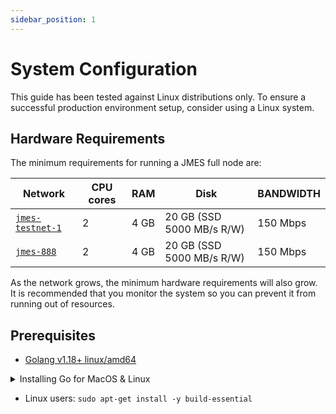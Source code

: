 ```yaml
---
sidebar_position: 1
---
```



# System Configuration


<Admonition type="caution" icon="☢️" title="Recommended operating systems">

This guide has been tested against Linux distributions only. To ensure a successful production environment setup, consider using a Linux system.

</Admonition>

## Hardware Requirements

The minimum requirements for running a JMES full node are:

| Network                                                                 | CPU cores     | RAM     | Disk                       | BANDWIDTH |
|-------------------------------------------------------------------------|---------------|---------|----------------------------|-----------|
| [`jmes-testnet-1`](https://github.com/jmesworld/)                    | 2 | 4 GB   | 20 GB (SSD 5000 MB/s R/W) | 150 Mbps  |
| [`jmes-888`](https://github.com/jmesworld/)                    | 2 | 4 GB   | 20 GB (SSD 5000 MB/s R/W) | 150 Mbps  |

<Admonition type="caution" icon="☢️" title="Storage requirements">

As the network grows, the minimum hardware requirements will also grow. It is recommended that you monitor the system so you can prevent it from running out of resources. 

</Admonition>


## Prerequisites

- [Golang v1.18+ linux/amd64](https://go.dev/dl/)

<details> 
  <summary> Installing Go for MacOS & Linux </summary>
<p>


  Go releases can be found here: [ https://go.dev/dl/ ](https://go.dev/dl/)

  In your browser, you can right-click the correct release (V1.18) and then click on `Copy Link Address`.

  ```bash
  # 1. Download the archive

  wget https://go.dev/dl/go1.20.4.linux-amd64.tar.gz

  # Optional: remove previous /go files:

  sudo rm -rf /usr/local/go

  # 2. Unpack:

  sudo tar -C /usr/local -xzf go1.20.4.linux-amd64.tar.gz

  # 3. Add the path to the go-binary to your system path:
  # (for this to persist, add this line to your ~/.profile or ~/.bashrc or  ~/.zshrc)

  export PATH=$PATH:/usr/local/go/bin

  # 4. Verify your installation:

  go version

  # go version go1.20.4 linux/amd64

  ```

</p>
</details>


- Linux users: `sudo apt-get install -y build-essential`
